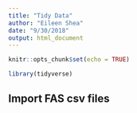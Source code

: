 ```yaml
---
title: "Tidy Data"
author: "Eileen Shea"
date: "9/30/2018"
output: html_document
---
```


```r
knitr::opts_chunk$set(echo = TRUE)

library(tidyverse)
```

## Import FAS csv files

